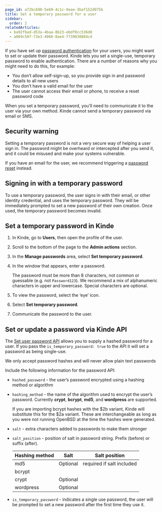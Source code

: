 ```yaml
---
page_id: a72bc690-5e69-4c1c-9eae-3baf152d975b
title: Set a temporary password for a user
sidebar:
  order: 2
relatedArticles:
  - ba92fbad-d53a-4baa-8b23-ebdf0cc536d8
  - a069c507-73e3-4968-8ae4-7739030884cd
---
```


If you have set up [password authentication](/authenticate/authentication-methods/password-authentication/) for your users, you might want to set or update their password. Kinde lets you set a single-use, temporary password to enable authentication. There are a number of reasons why you might need to do this, for example:

- You don’t allow self-sign-up, so you provide sign in and password details to all new users
- You don’t have a valid email for the user
- The user cannot access their email or phone, to receive a reset password code

When you set a temporary password, you’ll need to communicate it to the user via your own method. Kinde cannot send a temporary password via email or SMS.

## Security warning

Setting a temporary password is not a very secure way of helping a user sign in. The password might be overheard or intercepted after you send it, and it could be misused and make your systems vulnerable.

If you have an email for the user, we recommend triggering a [password reset](/manage-users/access-control/reset-user-password/) instead.

## Signing in with a temporary password

To use a temporary password, the user signs in with their email, or other identity credential, and uses the temporary password. They will be immediately prompted to set a new password of their own creation. Once used, the temporary password becomes invalid.

## Set a temporary password in Kinde

1. In Kinde, go to **Users**, then open the profile of the user.
2. Scroll to the bottom of the page to the **Admin actions** section.
3. In the **Manage passwords** area, select **Set temporary password**.
4. In the window that appears, enter a password.

   <Aside>

   The password must be more than 8 characters, not common or guessable (e.g. not `Password123`). We recommend a mix of alphanumeric characters in upper and lowercase. Special characters are optional.

   </Aside>

5. To view the password, select the ‘eye’ icon.
6. Select **Set temporary password**.
7. Communicate the password to the user.

## Set or update a password via Kinde API

The [Set user ](https://kinde.com/api/docs/#set-user-password)[password ](https://kinde.com/api/docs/#set-user-password)[API](https://kinde.com/api/docs/#set-user-password) allows you to supply a hashed password for a user. If you pass the `is_temporary_password: true` to the API it will set a password as being single-use.

<Aside type="warning">

We only accept password hashes and will never allow plain text passwords

</Aside>

Include the following information for the password API:

- `hashed_password` - the user’s password encrypted using a hashing method or algorithm
- `hashing_method` - the name of the algorithm used to encrypt the user’s password. Currently **crypt**, **bcrypt**, **md5**, and **wordpress** are supported.

    <Aside title="bcrypt $2b variant support">

  If you are importing bcrypt hashes with the $2b variant, Kinde will substitute this for the $2a variant. These are interchangeable as long as you were not running OpenBSD at the time the hashes were generated.

    </Aside>

- `salt` - extra characters added to passwords to make them stronger
- `salt_position` - position of salt in password string. Prefix (before) or suffix (after).

  | Hashing method | Salt     | Salt position             |
  | -------------- | -------- | ------------------------- |
  | md5            | Optional | required if salt included |
  | bcrypt         |          |                           |
  | crypt          | Optional |                           |
  | wordpress      | Optional |                           |

- `is_temporary_password` - indicates a single use password, the user will be prompted to set a new password after the first time they use it.

